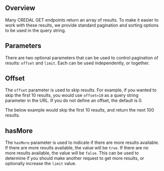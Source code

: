 
## Overview

Many CREDAL GET endpoints return an array of results. To make it easier to work with these results, we provide standard pagination and sorting options to be used in the query string.

## Parameters 

There are two optional parameters that can be used to control pagination of results: `offset` and `limit`. Each can be used independently, or together.

## Offset

The `offset` parameter is used to skip results. For example, if you wanted to skip the first 10 results, you would use `offset=10` as a query string parameter in the URL. If you do not define an offset, the default is 0.

The below example would skip the first 10 results, and return the next 100 results.

## hasMore

The `hasMore` parameter is used to indicate if there are more results available. If there are more results available, the value will be `true`. If there are no more results available, the value will be `false`. This can be used to determine if you should make another request to get more results, or optionally increase the `limit` value.